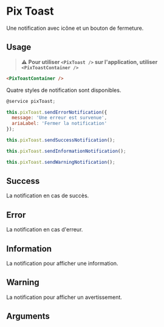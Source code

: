 
<Meta of={ComponentStories} />

# Pix Toast

Une notification avec icône et un bouton de fermeture.

## Usage

> **⚠️** **Pour utiliser `<PixToast />` sur l'application, utiliser `<PixToastContainer />`**

```html
<PixToastContainer />
```

Quatre styles de notification sont disponibles.

```js
@service pixToast;

this.pixToast.sendErrorNotification({
  message: 'Une erreur est survenue',
  ariaLabel: 'Fermer la notification'
});

this.pixToast.sendSuccessNotification();

this.pixToast.sendInformationNotification();

this.pixToast.sendWarningNotification();
```

## Success

La notification en cas de succès.

<Story of={ComponentStories.success} height={300} />

## Error

La notification en cas d'erreur.

<Story of={ComponentStories.error} height={300} />

## Information

La notification pour afficher une information.

<Story of={ComponentStories.information} height={300} />

## Warning

La notification pour afficher un avertissement.

<Story of={ComponentStories.warning} height={300} />

## Arguments

<ArgTypes />
